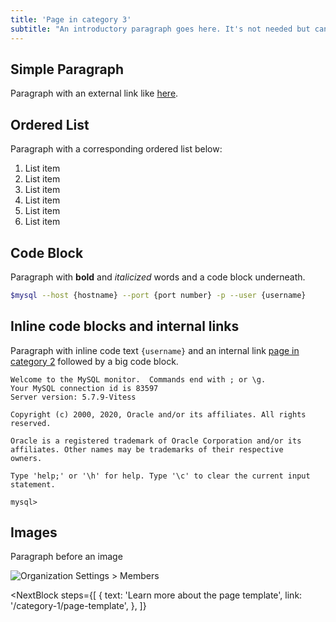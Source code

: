 ```yaml
---
title: 'Page in category 3'
subtitle: "An introductory paragraph goes here. It's not needed but can be potentially helpful to briefly explain the page's purpose and content."
---
```


## Simple Paragraph

Paragraph with an external link like [here](https://dev.mysql.com/doc/refman/8.0/en/mysql.html).

## Ordered List

Paragraph with a corresponding ordered list below:

1. List item
2. List item
3. List item
4. List item
5. List item
6. List item

## Code Block

Paragraph with **bold** and _italicized_ words and a code block underneath.

```bash
$mysql --host {hostname} --port {port number} -p --user {username}
```

## Inline code blocks and internal links

Paragraph with inline code text `{username}` and an internal link [page in category 2](/category-2/page-in-category-2) followed by a big code block.

```console
Welcome to the MySQL monitor.  Commands end with ; or \g.
Your MySQL connection id is 83597
Server version: 5.7.9-Vitess

Copyright (c) 2000, 2020, Oracle and/or its affiliates. All rights reserved.

Oracle is a registered trademark of Oracle Corporation and/or its
affiliates. Other names may be trademarks of their respective
owners.

Type 'help;' or '\h' for help. Type '\c' to clear the current input statement.

mysql>
```

## Images

<!-- Comments can be inserted as well which won't be rendered on the actual page -->

Paragraph before an image

![Organization Settings > Members](/img/docs/ps_org_settings_members.png)

<NextBlock
  steps={[
    {
      text: 'Learn more about the page template',
      link: '/category-1/page-template',
    },
  ]}
></NextBlock>
